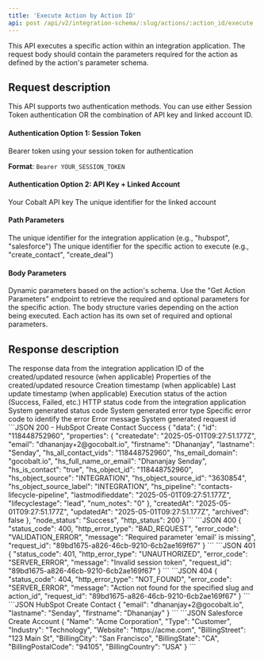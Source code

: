 ```yaml
---
title: 'Execute Action by Action ID'
api: post /api/v2/integration-schema/:slug/actions/:action_id/execute
---
```


This API executes a specific action within an integration application. The request body should contain the parameters required for the action as defined by the action's parameter schema.

## Request description

<Note>
This API supports two authentication methods. You can use either Session Token authentication OR the combination of API key and linked account ID.
</Note>

#### Authentication Option 1: Session Token
<ParamField header="Authorization" type="string" required>
  Bearer token using your session token for authentication
  
  **Format**: `Bearer YOUR_SESSION_TOKEN`
</ParamField>

#### Authentication Option 2: API Key + Linked Account
<ParamField header="x-api-key" type="string" required>
  Your Cobalt API key
</ParamField>

<ParamField header="linked_account_id" type="string" required>
  The unique identifier for the linked account
</ParamField>

#### Path Parameters
<ParamField path="slug" type="string" required>
  The unique identifier for the integration application (e.g., "hubspot", "salesforce")
</ParamField>

<ParamField path="action_id" type="string" required>
  The unique identifier for the specific action to execute (e.g., "create_contact", "create_deal")
</ParamField>

#### Body Parameters
<ParamField body="*" type="object" required>
  Dynamic parameters based on the action's schema. Use the "Get Action Parameters" endpoint to retrieve the required and optional parameters for the specific action.
  <Tip>
    The body structure varies depending on the action being executed. Each action has its own set of required and optional parameters.
  </Tip>
</ParamField>

## Response description

<Tabs>
  <Tab title="200">
    <ResponseField name="data" type="object">
      The response data from the integration application
      <Expandable title="Data Object">
        <ResponseField name="id" type="string">
          ID of the created/updated resource (when applicable)
        </ResponseField>
        <ResponseField name="properties" type="object">
          Properties of the created/updated resource
        </ResponseField>
        <ResponseField name="createdAt" type="date">
          Creation timestamp (when applicable)
        </ResponseField>
        <ResponseField name="updatedAt" type="date">
          Last update timestamp (when applicable)
        </ResponseField>
      </Expandable>
    </ResponseField>
    <ResponseField name="node_status" type="string">
      Execution status of the action (Success, Failed, etc.)
    </ResponseField>
    <ResponseField name="http_status" type="integer">
      HTTP status code from the integration application
    </ResponseField>
  </Tab>
  <Tab title="Error">
    <ResponseField name="status_code" type="integer">
      System generated status code
    </ResponseField>
    <ResponseField name="http_error_type" type="string">
      System generated error type
    </ResponseField>
    <ResponseField name="error_code" type="string">
      Specific error code to identify the error
    </ResponseField>
    <ResponseField name="message" type="string">
      Error message
    </ResponseField>
    <ResponseField name="request_id" type="string">
      System generated request id
    </ResponseField>
  </Tab>
</Tabs>

<ResponseExample>
```JSON 200 - HubSpot Create Contact Success
{
    "data": {
        "id": "118448752960",
        "properties": {
            "createdate": "2025-05-01T09:27:51.177Z",
            "email": "dhananjay+2@gocobalt.io",
            "firstname": "Dhananjay",
            "lastname": "Senday",
            "hs_all_contact_vids": "118448752960",
            "hs_email_domain": "gocobalt.io",
            "hs_full_name_or_email": "Dhananjay Senday",
            "hs_is_contact": "true",
            "hs_object_id": "118448752960",
            "hs_object_source": "INTEGRATION",
            "hs_object_source_id": "3630854",
            "hs_object_source_label": "INTEGRATION",
            "hs_pipeline": "contacts-lifecycle-pipeline",
            "lastmodifieddate": "2025-05-01T09:27:51.177Z",
            "lifecyclestage": "lead",
            "num_notes": "0"
        },
        "createdAt": "2025-05-01T09:27:51.177Z",
        "updatedAt": "2025-05-01T09:27:51.177Z",
        "archived": false
    },
    "node_status": "Success",
    "http_status": 200
}
```
```JSON 400
{
    "status_code": 400,
    "http_error_type": "BAD_REQUEST",
    "error_code": "VALIDATION_ERROR",
    "message": "Required parameter 'email' is missing",
    "request_id": "89bd1675-a826-46cb-9210-6cb2ae169f67"
}
```
```JSON 401
{
    "status_code": 401,
    "http_error_type": "UNAUTHORIZED",
    "error_code": "SERVER_ERROR",
    "message": "Invalid session token",
    "request_id": "89bd1675-a826-46cb-9210-6cb2ae169f67"
}
```
```JSON 404
{
    "status_code": 404,
    "http_error_type": "NOT_FOUND",
    "error_code": "SERVER_ERROR",
    "message": "Action not found for the specified slug and action_id",
    "request_id": "89bd1675-a826-46cb-9210-6cb2ae169f67"
}
```
</ResponseExample>

<RequestExample>
```JSON HubSpot Create Contact
{
    "email": "dhananjay+2@gocobalt.io",
    "lastname": "Senday",
    "firstname": "Dhananjay"
}
```
```JSON Salesforce Create Account
{
    "Name": "Acme Corporation",
    "Type": "Customer",
    "Industry": "Technology",
    "Website": "https://acme.com",
    "BillingStreet": "123 Main St",
    "BillingCity": "San Francisco",
    "BillingState": "CA",
    "BillingPostalCode": "94105",
    "BillingCountry": "USA"
}
```
</RequestExample> 